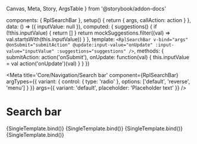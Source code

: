   Canvas,
  Meta,
  Story,
  ArgsTable
} from '@storybook/addon-docs'

  components: { RplSearchBar },
  setup() {
    return {
      args,
      callAction: action
    }
  },
  data: () => ({ inputValue: null }),
  computed: {
    suggestions() {
      if (!this.inputValue) {
        return []
      }
      return mockSuggestions.filter((val) => val.startsWith(this.inputValue))
    }
  },
  template: `<RplSearchBar v-bind="args" @onSubmit="submitAction" @update:input-value="onUpdate" :input-value="inputValue" :suggestions="suggestions" />`,
  methods: {
    submitAction: action('onSubmit'),
    onUpdate: function(val) {
      this.inputValue = val
      action('onUpdate')(val)
    }
  }
})

<Meta
  title='Core/Navigation/Search bar'
  component={RplSearchBar}
  argTypes={{
    variant: {
      control: { type: 'radio' },
      options: ['default', 'reverse', 'menu']
    }
  }}
  args={{
    variant: 'default',
    placeholder: 'Placeholder text'
  }}
/>

# Search bar

<ArgsTable of={RplSearchBar} />

<Canvas>
  <Story
    name='Default'
    play={a11yStoryCheck}
    args={{
      id: 'default'
    }}
  >
    {SingleTemplate.bind()}
  </Story>
  <Story
    name='Reverse'
    play={a11yStoryCheck}
    args={{
      id: 'reverse',
      variant: 'reverse'
    }}
    parameters={{
      background: 'gray',
    }}
  >
    {SingleTemplate.bind()}
  </Story>
  <Story
    name='Menu'
    play={a11yStoryCheck}
    args={{
      id: 'menu',
      variant: 'menu'
    }}
    parameters={{
      background: 'reverse',
    }}
  >
    {SingleTemplate.bind()}
  </Story>
  <Story
    name='Debounced update'
    play={a11yStoryCheck}
    args={{
      id: 'default'
    }}
  >
    {SingleTemplate.bind()}
  </Story>
</Canvas>
